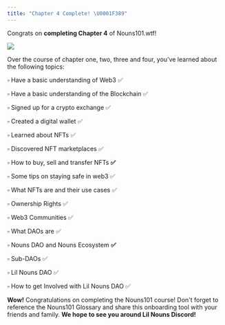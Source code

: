 ```yaml
---
title: "Chapter 4 Complete! \U0001F389"
---
```


Congrats on **completing Chapter 4** of Nouns101.wtf!

![](/assets/congrats.jpg)

Over the course of chapter one, two, three and four, you’ve learned about the following topics:

▫ Have a basic understanding of Web3 ✅

▫ Have a basic understanding of the Blockchain ✅

▫ Signed up for a crypto exchange ✅

▫ Created a digital wallet ✅

▫ Learned about NFTs ✅

▫ Discovered NFT marketplaces ✅

▫ How to buy, sell and transfer NFTs **✅**

▫ Some tips on staying safe in web3 ✅

▫ What NFTs are and their use cases ✅

▫ Ownership Rights ✅

▫ Web3 Communities ✅

▫ What DAOs are ✅

▫ Nouns DAO and Nouns Ecosystem **✅**

▫ Sub-DAOs ✅

▫ Lil Nouns DAO ✅

▫ How to get Involved with Lil Nouns DAO ✅

**Wow!** Congratulations on completing the Nouns101 course! Don't forget to reference the Nouns101 Glossary and share this onboarding tool with your friends and family. **We hope to see you around Lil Nouns Discord!**

